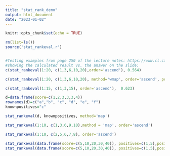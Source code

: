 ---
title: "stat_rank_demo"
output: html_document
date: "2023-01-02"
---

```{r setup, include=FALSE}
knitr::opts_chunk$set(echo = TRUE)

```

```{r}
rm(list=ls())
source('stat_rankeval.r')


#Testing examples from page 250 of the lecture notes: https://www.cl.cam.ac.uk/teaching/1516/InfoRtrv/lecture6-evaluation-2x2.pdf
#showing the calculated result vs. the answer on the slide:
c(stat_rankeval(1:20, c(1,3,6,10,20),order='ascend'), 0.564)

c(stat_rankeval(1:20, c(1,3,6,10,20), method='wmap', order='ascend', positiveweights=c(10,1,1,1,1)), 0.564)

c(stat_rankeval(1:15, c(1,3,15), order='ascend'),  0.623)

d=data.frame(score=c(1,2,3,3,3,4))
rownames(d)=c("a","b", "c", "d", "e", "f")
knownpositives="c"

stat_rankeval(d, knownpositives, method='map')

stat_rankeval(1:10, c(1,3,6,9,10),method = 'map', order='ascend')

stat_rankeval(1:10, c(2,5,6,7,8), order='ascend')

stat_rankeval(data.frame(score=c(5,10,20,30,40)), positives=c(1,5),positiveweights=c(1,1), method='map');
stat_rankeval(data.frame(score=c(5,10,20,30,40)), positives=c(1,5),positiveweights=c(200,100), method='wmap');

```

